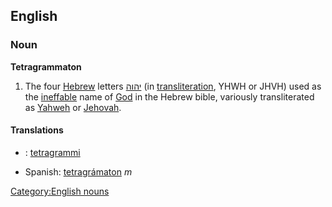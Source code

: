 ==English==

===Noun===
{{wikipedia}}
'''Tetragrammaton'''

# The four [[Hebrew]] letters [[יהוה]] (in [[transliteration]], YHWH or JHVH) used as the [[ineffable]] name of [[God]] in the Hebrew bible, variously transliterated as [[Yahweh]] or [[Jehovah]].

====Translations====
{{top}}
<!--languages from A to I go here-->
*{{fi}}: [[tetragrammi]]
{{mid}}
<!--languages from J to Z go here-->
*Spanish: [[tetragrámaton]] ''m''
{{bottom}}

[[Category:English nouns]]
